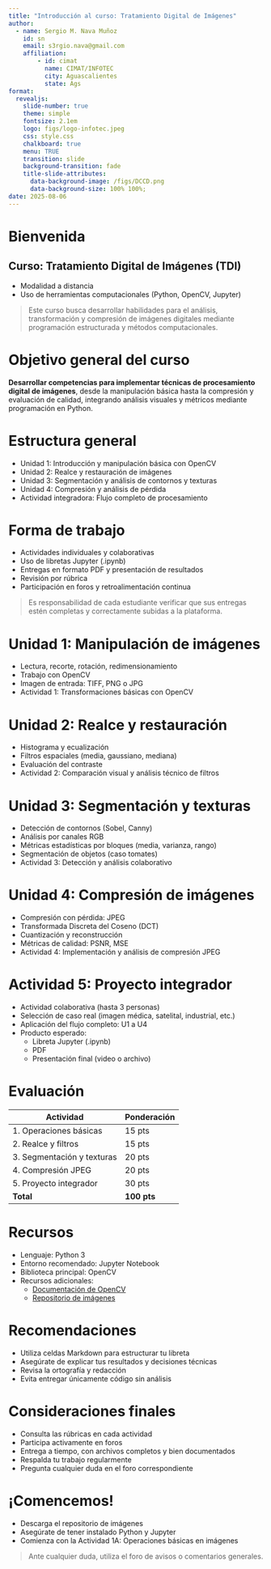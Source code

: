 ```yaml
---
title: "Introducción al curso: Tratamiento Digital de Imágenes"
author: 
  - name: Sergio M. Nava Muñoz
    id: sn
    email: s3rgio.nava@gmail.com
    affiliation: 
        - id: cimat
          name: CIMAT/INFOTEC
          city: Aguascalientes
          state: Ags
format: 
  revealjs:
    slide-number: true
    theme: simple
    fontsize: 2.1em
    logo: figs/logo-infotec.jpeg
    css: style.css
    chalkboard: true
    menu: TRUE
    transition: slide
    background-transition: fade
    title-slide-attributes:
      data-background-image: /figs/DCCD.png
      data-background-size: 100% 100%;     
date: 2025-08-06
---
```



# Bienvenida

## Curso: Tratamiento Digital de Imágenes (TDI)

- Modalidad a distancia
- Uso de herramientas computacionales (Python, OpenCV, Jupyter)

> Este curso busca desarrollar habilidades para el análisis, transformación y compresión de imágenes digitales mediante programación estructurada y métodos computacionales.



# Objetivo general del curso

**Desarrollar competencias para implementar técnicas de procesamiento digital de imágenes**, desde la manipulación básica hasta la compresión y evaluación de calidad, integrando análisis visuales y métricos mediante programación en Python.



# Estructura general

- Unidad 1: Introducción y manipulación básica con OpenCV
- Unidad 2: Realce y restauración de imágenes
- Unidad 3: Segmentación y análisis de contornos y texturas
- Unidad 4: Compresión y análisis de pérdida
- Actividad integradora: Flujo completo de procesamiento


# Forma de trabajo

- Actividades individuales y colaborativas
- Uso de libretas Jupyter (.ipynb)
- Entregas en formato PDF y presentación de resultados
- Revisión por rúbrica
- Participación en foros y retroalimentación continua

> Es responsabilidad de cada estudiante verificar que sus entregas estén completas y correctamente subidas a la plataforma.



# Unidad 1: Manipulación de imágenes

- Lectura, recorte, rotación, redimensionamiento
- Trabajo con OpenCV
- Imagen de entrada: TIFF, PNG o JPG
- Actividad 1: Transformaciones básicas con OpenCV



# Unidad 2: Realce y restauración

- Histograma y ecualización
- Filtros espaciales (media, gaussiano, mediana)
- Evaluación del contraste
- Actividad 2: Comparación visual y análisis técnico de filtros



# Unidad 3: Segmentación y texturas

- Detección de contornos (Sobel, Canny)
- Análisis por canales RGB
- Métricas estadísticas por bloques (media, varianza, rango)
- Segmentación de objetos (caso tomates)
- Actividad 3: Detección y análisis colaborativo



# Unidad 4: Compresión de imágenes

- Compresión con pérdida: JPEG
- Transformada Discreta del Coseno (DCT)
- Cuantización y reconstrucción
- Métricas de calidad: PSNR, MSE
- Actividad 4: Implementación y análisis de compresión JPEG



# Actividad 5: Proyecto integrador

- Actividad colaborativa (hasta 3 personas)
- Selección de caso real (imagen médica, satelital, industrial, etc.)
- Aplicación del flujo completo: U1 a U4
- Producto esperado:
  - Libreta Jupyter (.ipynb)
  - PDF
  - Presentación final (video o archivo)



# Evaluación

| Actividad | Ponderación |
|----------|--------------|
| 1. Operaciones básicas | 15 pts |
| 2. Realce y filtros | 15 pts |
| 3. Segmentación y texturas | 20 pts |
| 4. Compresión JPEG | 20 pts |
| 5. Proyecto integrador | 30 pts |
| **Total** | **100 pts** |



# Recursos

- Lenguaje: Python 3
- Entorno recomendado: Jupyter Notebook
- Biblioteca principal: OpenCV
- Recursos adicionales:
  - [Documentación de OpenCV](https://docs.opencv.org/4.x/)
  - [Repositorio de imágenes](https://tinyurl.com/36sxbnz5)



# Recomendaciones

- Utiliza celdas Markdown para estructurar tu libreta
- Asegúrate de explicar tus resultados y decisiones técnicas
- Revisa la ortografía y redacción
- Evita entregar únicamente código sin análisis


# Consideraciones finales

- Consulta las rúbricas en cada actividad
- Participa activamente en foros
- Entrega a tiempo, con archivos completos y bien documentados
- Respalda tu trabajo regularmente
- Pregunta cualquier duda en el foro correspondiente



# ¡Comencemos!

- Descarga el repositorio de imágenes
- Asegúrate de tener instalado Python y Jupyter
- Comienza con la Actividad 1A: Operaciones básicas en imágenes

> Ante cualquier duda, utiliza el foro de avisos o comentarios generales.

